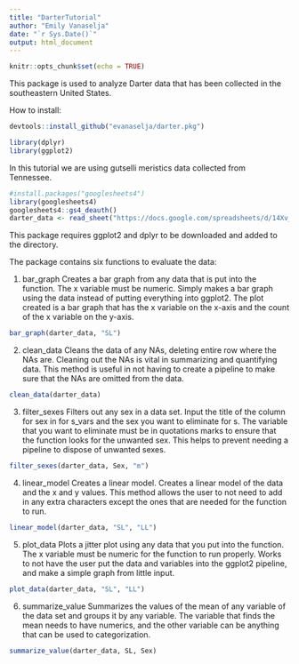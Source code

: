 ```yaml
---
title: "DarterTutorial"
author: "Emily Vanaselja"
date: "`r Sys.Date()`"
output: html_document
---
```


```r
knitr::opts_chunk$set(echo = TRUE)
```


This package is used to analyze Darter data that has been collected in the southeastern United States. 

How to install:
```r

devtools::install_github("evanaselja/darter.pkg")

library(dplyr)
library(ggplot2)
```

In this tutorial we are using gutselli meristics data collected from Tennessee. 

```r
#install.packages("googlesheets4")
library(googlesheets4)
googlesheets4::gs4_deauth()
darter_data <- read_sheet("https://docs.google.com/spreadsheets/d/14Xv_bXq3fkIV_zHmRY6dwJZF735Ba9p5YJLQ2wDR0FA/edit?usp=sharing")
```

This package requires ggplot2 and dplyr to be downloaded and added to the directory.

The package contains six functions to evaluate the data:

1. bar_graph Creates a bar graph from any data that is put into the function. The x variable must be numeric. Simply makes a bar graph using the data instead of putting everything into ggplot2. The plot created is a bar graph that has the x variable on the x-axis and the count of the x variable on the y-axis.

```r
bar_graph(darter_data, "SL")
```

2. clean_data Cleans the data of any NAs, deleting entire row where the NAs are. Cleaning out the NAs is vital in summarizing and quantifying data. This method is useful in not having to create a pipeline to make sure that the NAs are omitted from the data.

```r


clean_data(darter_data)

```

3. filter_sexes Filters out any sex in a data set. Input the title of the column for sex in for s_vars and the sex you want to eliminate for s. The variable that you want to eliminate must be in quotations marks to ensure that the function looks for the unwanted sex. This helps to prevent needing a pipeline to dispose of unwanted sexes.

```r


filter_sexes(darter_data, Sex, "m")

```

4. linear_model Creates a linear model. Creates a linear model of the data and the x and y values. This method allows the user to not need to add in any extra characters except the ones that are needed for the function to run.

```r


linear_model(darter_data, "SL", "LL")

```

5. plot_data Plots a jitter plot using any data that you put into the function. The x variable must be numeric for the function to run properly. Works to not have the user put the data and variables into the ggplot2 pipeline, and make a simple graph from little input.

```r


plot_data(darter_data, "SL", "LL")

```

6. summarize_value Summarizes the values of the mean of any variable of the data set and groups it by any variable. The variable that finds the mean needs to have numerics, and the other variable can be anything that can be used to categorization.

```r


summarize_value(darter_data, SL, Sex)

```

